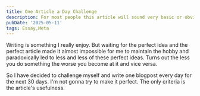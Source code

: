 ```yaml
---
title: One Article a Day Challenge
description: For most people this article will sound very basic or obvious. That's because it is. These rules are not new revelations. They only serve as a memento to me and to my fellow engineers who wish to stay sane in this mad line of work.
pubDate: '2025-05-11'
tags: Essay,Meta
---
```


Writing is something I really enjoy. But waiting for the perfect idea and the perfect article made it almost impossible for me to maintain the hobby and paradoxically led to less and less of these perfect ideas. Turns out the less you do something the worse you become at it and vice versa.

So I have decided to challenge myself and write one blogpost every day for the next 30 days. I'm not gonna try to make it perfect. The only criteria is the article's usefulness.
